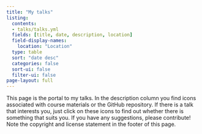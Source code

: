 ```yaml
---
title: "My talks"
listing:
  contents:
  - talks/talks.yml
  fields: [title, date, description, location]
  field-display-names:
    location: "Location"
  type: table
  sort: "date desc"
  categories: false
  sort-ui: false
  filter-ui: false
page-layout: full
---
```


This page is the portal to my talks. In the description column you find icons associated with course materials or the GitHub repository. If there is a talk that interests you, just click on these icons to find out whether there is something that suits you. If you have any suggestions, please contribute! Note the copyright and license statement in the footer of this page.
